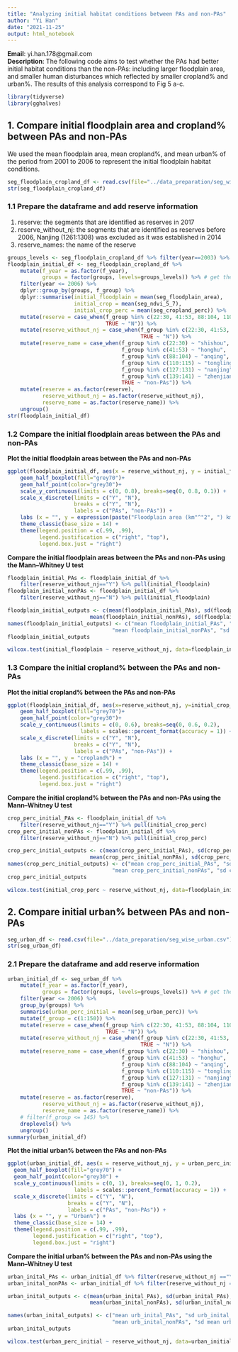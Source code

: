 ```yaml
---
title: "Analyzing initial habitat conditions between PAs and non-PAs"
author: "Yi Han"  
date: "2021-11-25"
output: html_notebook
---
```

**Email**: yi.han.178@gmail.com  
**Description**: The following code aims to test whether the PAs had better 
initial habitat conditions than the non-PAs: including larger floodplain area, and
smaller human disturbances which reflected by smaller cropland% and urban%. The
results of this analysis correspond to Fig 5 a-c.

```r
library(tidyverse)
library(gghalves)
```

## 1. Compare initial floodplain area and cropland% between PAs and non-PAs  
We used the mean floodplain area, mean cropland%, and mean urban% of the period 
from 2001 to 2006 to represent the initial floodplain habitat conditions. 

```r
seg_floodplain_cropland_df <- read.csv(file="../data_preparation/seg_wise_floodplain_ndvi.csv")
str(seg_floodplain_cropland_df)
```

### 1.1 Prepare the dataframe and add reserve information  
(1) reserve: the segments that are identified as reserves in 2017   
(2) reserve_without_nj: the segments that are identified as reserves before 2006, 
    Nanjing (1261:1308) was excluded as it was established in 2014   
(3) reserve_names: the name of the reserve   

```r
groups_levels <- seg_floodplain_cropland_df %>% filter(year==2003) %>% pull(groups)
floodplain_initial_df <- seg_floodplain_cropland_df %>%
    mutate(f_year = as.factor(f_year),
           groups = factor(groups, levels=groups_levels)) %>% # get the group levels right
    filter(year <= 2006) %>%
    dplyr::group_by(groups, f_group) %>%
    dplyr::summarise(initial_floodplain = mean(seg_floodplain_area),
                     initial_crop = mean(seg_ndvi_5_7),
                     initial_crop_perc = mean(seg_cropland_perc)) %>%
    mutate(reserve = case_when(f_group %in% c(22:30, 41:53, 88:104, 110:115, 127:131, 139:141) ~ "Y",
                               TRUE ~ "N")) %>%
    mutate(reserve_without_nj = case_when(f_group %in% c(22:30, 41:53, 88:104, 110:115, 139:141) ~ "Y",
                                          TRUE ~ "N")) %>%
    mutate(reserve_name = case_when(f_group %in% c(22:30) ~ "shishou",
                                    f_group %in% c(41:53) ~ "honghu",
                                    f_group %in% c(88:104) ~ "anqing",
                                    f_group %in% c(110:115) ~ "tongling",
                                    f_group %in% c(127:131) ~ "nanjing",
                                    f_group %in% c(139:141) ~ "zhenjiang",
                                    TRUE ~ "non-PAs")) %>%
    mutate(reserve = as.factor(reserve),
           reserve_without_nj = as.factor(reserve_without_nj),
           reserve_name = as.factor(reserve_name)) %>%
    ungroup()
str(floodplain_initial_df)
```

### 1.2 Compare the initial floodplain areas between the PAs and non-PAs  
__Plot the initial floodplain areas between the PAs and non-PAs__  
```r
ggplot(floodplain_initial_df, aes(x = reserve_without_nj, y = initial_floodplain)) +
    geom_half_boxplot(fill="grey70")+
    geom_half_point(color="grey30")+
    scale_y_continuous(limits = c(0, 0.8), breaks=seq(0, 0.8, 0.1)) +
    scale_x_discrete(limits = c("Y", "N"),
                     breaks = c("Y", "N"),
                     labels = c("PAs", "non-PAs")) +
    labs (x = "", y = expression(paste("Floodplain area (km"^"2", ") km"^" -1"))) +
    theme_classic(base_size = 14) +
    theme(legend.position = c(.99, .99),
          legend.justification = c("right", "top"),
          legend.box.just = "right")
```
__Compare the initial floodplain areas between the PAs and non-PAs using the Mann–Whitney U test__  
```r
floodplain_initial_PAs <- floodplain_initial_df %>% 
    filter(reserve_without_nj=="Y") %>% pull(initial_floodplain)
floodplain_initial_nonPAs <- floodplain_initial_df %>% 
    filter(reserve_without_nj=="N") %>% pull(initial_floodplain)

floodplain_initial_outputs <- c(mean(floodplain_initial_PAs), sd(floodplain_initial_PAs), 
                          mean(floodplain_initial_nonPAs), sd(floodplain_initial_nonPAs))
names(floodplain_initial_outputs) <- c("mean floodplain_initial_PAs", "sd floodplain_initial_PAs",
                                 "mean floodplain_initial_nonPAs", "sd floodplain_initial_nonPAs")
floodplain_initial_outputs

wilcox.test(initial_floodplain ~ reserve_without_nj, data=floodplain_initial_df)
```

### 1.3 Compare the initial cropland% between the PAs and non-PAs 
__Plot the initial cropland% between the PAs and non-PAs__  
```r
ggplot(floodplain_initial_df, aes(x=reserve_without_nj, y=initial_crop_perc)) +
    geom_half_boxplot(fill="grey70")+
    geom_half_point(color="grey30")+
    scale_y_continuous(limits = c(0, 0.6), breaks=seq(0, 0.6, 0.2),
                       labels = scales::percent_format(accuracy = 1)) +
    scale_x_discrete(limits = c("Y", "N"),
                     breaks = c("Y", "N"),
                     labels = c("PAs", "non-PAs")) +
    labs (x = "", y = "cropland%") +
    theme_classic(base_size = 14) +
    theme(legend.position = c(.99, .99),
          legend.justification = c("right", "top"),
          legend.box.just = "right")
```

__Compare the initial cropland% between the PAs and non-PAs using the Mann–Whitney U test__ 
```r
crop_perc_initial_PAs <- floodplain_initial_df %>% 
    filter(reserve_without_nj=="Y") %>% pull(initial_crop_perc)
crop_perc_initial_nonPAs <- floodplain_initial_df %>% 
    filter(reserve_without_nj=="N") %>% pull(initial_crop_perc)

crop_perc_initial_outputs <- c(mean(crop_perc_initial_PAs), sd(crop_perc_initial_PAs), 
                          mean(crop_perc_initial_nonPAs), sd(crop_perc_initial_nonPAs))
names(crop_perc_initial_outputs) <- c("mean crop_perc_initial_PAs", "sd crop_perc_initial_PAs",
                                 "mean crop_perc_initial_nonPAs", "sd crop_perc_initial_nonPAs")
crop_perc_initial_outputs

wilcox.test(initial_crop_perc ~ reserve_without_nj, data=floodplain_initial_df)
```

## 2. Compare initial urban% between PAs and non-PAs  

```r
seg_urban_df <- read.csv(file="../data_preparation/seg_wise_urban.csv")
str(seg_urban_df)
```

### 2.1 Prepare the dataframe and add reserve information  
```r
urban_initial_df <- seg_urban_df %>% 
    mutate(f_year = as.factor(f_year),
           groups = factor(groups, levels=groups_levels)) %>% # get the group levels right
    filter(year <= 2006) %>%
    group_by(groups) %>%
    summarise(urban_perc_initial = mean(seg_urban_perc)) %>%
    mutate(f_group = c(1:150)) %>%
    mutate(reserve = case_when(f_group %in% c(22:30, 41:53, 88:104, 110:115, 127:131, 139:141) ~ "Y",
                               TRUE ~ "N")) %>%
    mutate(reserve_without_nj = case_when(f_group %in% c(22:30, 41:53, 88:104, 110:115, 139:141) ~ "Y",
                                          TRUE ~ "N")) %>%
    mutate(reserve_name = case_when(f_group %in% c(22:30) ~ "shishou",
                                    f_group %in% c(41:53) ~ "honghu",
                                    f_group %in% c(88:104) ~ "anqing",
                                    f_group %in% c(110:115) ~ "tongling",
                                    f_group %in% c(127:131) ~ "nanjing",
                                    f_group %in% c(139:141) ~ "zhenjiang",
                                    TRUE ~ "non-PAs")) %>%
    mutate(reserve = as.factor(reserve),
           reserve_without_nj = as.factor(reserve_without_nj),
           reserve_name = as.factor(reserve_name)) %>%
    # filter(f_group <= 145) %>%
    droplevels() %>%
    ungroup()
summary(urban_initial_df)
```

__Plot the initial urban% between the PAs and non-PAs__   
```r
ggplot(urban_initial_df, aes(x = reserve_without_nj, y = urban_perc_initial)) +
  geom_half_boxplot(fill="grey70") +
  geom_half_point(color="grey30") +
  scale_y_continuous(limits = c(0, 1), breaks=seq(0, 1, 0.2),
                     labels = scales::percent_format(accuracy = 1)) +
  scale_x_discrete(limits = c("Y", "N"),
                   breaks = c("Y", "N"),
                   labels = c("PAs", "non-PAs")) +
  labs (x = "", y = "Urban%") +
  theme_classic(base_size = 14) +
  theme(legend.position = c(.99, .99),
        legend.justification = c("right", "top"),
        legend.box.just = "right")
```

__Compare the initial urban% between the PAs and non-PAs using the Mann–Whitney U test__   
```r
urban_inital_PAs <- urban_initial_df %>% filter(reserve_without_nj =="Y") %>% pull(urban_perc_initial)
urban_inital_nonPAs <- urban_initial_df %>% filter(reserve_without_nj =="N") %>% pull(urban_perc_initial)

urban_inital_outputs <- c(mean(urban_inital_PAs), sd(urban_inital_PAs), 
                          mean(urban_inital_nonPAs), sd(urban_inital_nonPAs))

names(urban_inital_outputs) <- c("mean urb_inital_PAs", "sd urb_inital_PAs",
                                 "mean urb_inital_nonPAs", "sd mean urb_inital_nonPAs")
urban_inital_outputs

wilcox.test(urban_perc_initial ~ reserve_without_nj, data=urban_initial_df)
```

